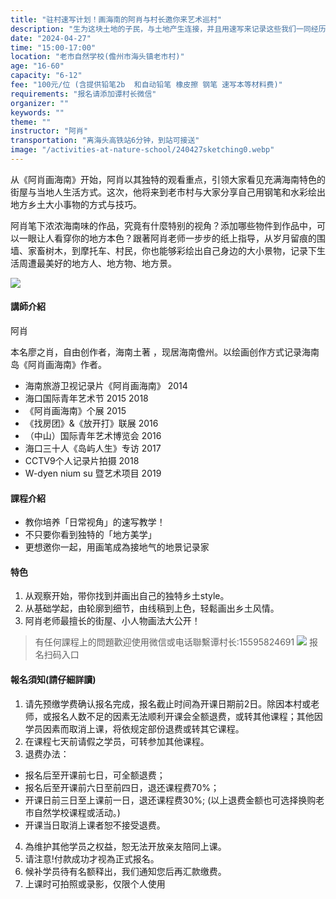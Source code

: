 ```yaml
---
title: "驻村速写计划！画海南的阿肖与村长邀你来艺术巡村"
description: "生为这块土地的子民，与土地产生连接，并且用速写来记录这些我们一同经历的生活美好，是多么重要的事。"
date: "2024-04-27"
time: "15:00-17:00"
location: "老市自然学校(儋州市海头镇老市村)"
age: "16-60"
capacity: "6-12"
fee: "100元/位 (含提供铅笔2b  和自动铅笔 橡皮擦 钢笔 速写本等材料费)"
requirements: "报名请添加谭村长微信"
organizer: ""
keywords: ""
theme: ""
instructor: "阿肖"
transportation: "离海头高铁站6分钟，到站可接送"
image: "/activities-at-nature-school/240427sketching0.webp"
---
```


从《阿肖画海南》开始，阿肖以其独特的观看重点，引领大家看见充满海南特色的街屋与当地人生活方式。这次，他将来到老市村与大家分享自己用钢笔和水彩绘出地方乡土大小事物的方式与技巧。

阿肖笔下浓浓海南味的作品，究竟有什麼特别的视角？添加哪些物件到作品中，可以一眼让人看穿你的地方本色？跟著阿肖老师一步步的纸上指导，从岁月留痕的围墙、家畜树木，到摩托车、村民，你也能够彩绘出自己身边的大小景物，记录下生活周遭最美好的地方人、地方物、地方景。

![](/activities-at-nature-school/240427sketching1.webp)

#### 講師介紹

阿肖

本名廖之肖，自由创作者，海南土著 ，现居海南儋州。以绘画创作方式记录海南岛《阿肖画海南》作者。

- 海南旅游卫视记录片《阿肖画海南》 2014
- 海口国际青年艺术节                        2015 2018
- 《阿肖画海南》个展                              2015
- 《找房团》&《放开打》联展                 2016
- （中山）国际青年艺术博览会              2016
- 海口三十人《岛屿人生》专访             2017
- CCTV9个人记录片拍摄                         2018
- W-dyen nium su 暨艺术项目               2019

#### 課程介紹

- 教你培养「日常视角」的速写教学！
- 不只要你看到独特的「地方美学」
- 更想邀你一起，用画笔成為接地气的地景记录家

#### 特色

1. 从观察开始，带你找到并画出自己的独特乡土style。
2. 从基础学起，由轮廓到细节，由线稿到上色，轻鬆画出乡土风情。
3. 阿肖老师最擅长的街屋、小人物画法大公开！

> 有任何課程上的問題歡迎使用微信或电话聯繫谭村长:15595824691
![](/activities-at-nature-school/240427sketching2.webp)
报名扫码入口

#### 報名須知(請仔細詳讀)

1. 请先预缴学费确认报名完成，报名截止时间為开课日期前2日。除因本村或老师，或报名人数不足的因素无法顺利开课会全额退费，或转其他课程；其他因学员因素而取消上课，将依规定部份退费或转其它课程。
2. 在课程七天前请假之学员，可转参加其他课程。
3. 退费办法：
  - 报名后至开课前七日，可全额退费；
  - 报名后至开课前六日至前四日，退还课程费70%；
  - 开课日前三日至上课前一日，退还课程费30%;  (以上退费金额也可选择换购老市自然学校课程或活动。)
  - 开课当日取消上课者恕不接受退费。
4. 為维护其他学员之权益，恕无法开放亲友陪同上课。
5. 请注意!付款成功才视為正式报名。
6. 候补学员待有名额释出，我们通知您后再汇款缴费。
7. 上课时可拍照或录影，仅限个人使用

